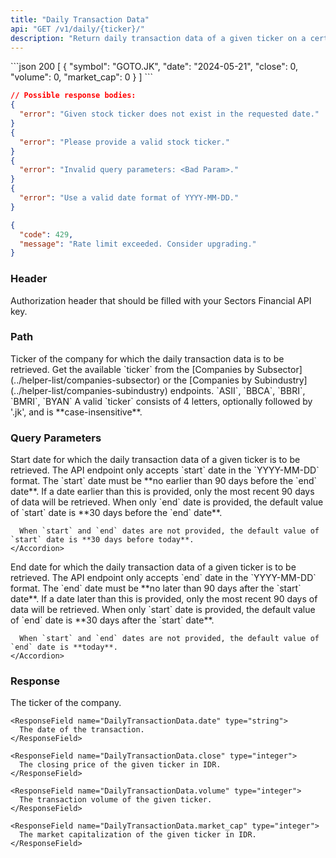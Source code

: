 ```yaml
---
title: "Daily Transaction Data"
api: "GET /v1/daily/{ticker}/"
description: "Return daily transaction data of a given ticker on a certain interval (**up to 90 days**)"
---
```


<ResponseExample>
```json 200
[
    {
        "symbol": "GOTO.JK",
        "date": "2024-05-21",
        "close": 0,
        "volume": 0,
        "market_cap": 0
    }
]
```

```json 400
// Possible response bodies:
{
  "error": "Given stock ticker does not exist in the requested date."
}
{
  "error": "Please provide a valid stock ticker."
}
{
  "error": "Invalid query parameters: <Bad Param>."
}
{
  "error": "Use a valid date format of YYYY-MM-DD."
}
```

```json 429
{
  "code": 429,
  "message": "Rate limit exceeded. Consider upgrading."
}
```

</ResponseExample>

### Header

<ParamField header="Authorization" type="string" required>
  Authorization header that should be filled with your Sectors Financial API
  key.
</ParamField>

### Path

<ParamField path="ticker" type="string" required>
  Ticker of the company for which the daily transaction data is to be retrieved.
  <AccordionGroup>
    <Accordion title="Get the available ticker">
      Get the available `ticker` from the [Companies by
      Subsector](../helper-list/companies-subsector) or the [Companies by
      Subindustry](../helper-list/companies-subindustry) endpoints.
    </Accordion>
    <Accordion title="Examples of the ticker">
      `ASII`, `BBCA`, `BBRI`, `BMRI`, `BYAN`
    </Accordion>
    <Accordion title="Format">
      A valid `ticker` consists of 4 letters, optionally followed by '.jk', and
      is **case-insensitive**.
    </Accordion>
  </AccordionGroup>
</ParamField>

### Query Parameters

<ParamField query="start" type="string">
  Start date for which the daily transaction data of a given ticker is to be
  retrieved.
  <AccordionGroup>
    <Accordion title="Format">
      The API endpoint only accepts `start` date in the `YYYY-MM-DD` format.
    </Accordion>
    <Accordion title="Earliest date">
      The `start` date must be **no earlier than 90 days before the `end`
      date**. If a date earlier than this is provided, only the most recent 90
      days of data will be retrieved.
    </Accordion>
    <Accordion title="Default value">
      When only `end` date is provided, the default value of `start` date is **30 days before the `end` date**.

      When `start` and `end` dates are not provided, the default value of `start` date is **30 days before today**.
    </Accordion>

  </AccordionGroup>
</ParamField>

<ParamField query="end" type="string">
  End date for which the daily transaction data of a given ticker is to be
  retrieved.
  <AccordionGroup>
    <Accordion title="Format">
      The API endpoint only accepts `end` date in the `YYYY-MM-DD` format.
    </Accordion>
    <Accordion title="Latest date">
      The `end` date must be **no later than 90 days after the `start` date**.
      If a date later than this is provided, only the most recent 90 days of
      data will be retrieved.
    </Accordion>
    <Accordion title="Default value">
      When only `start` date is provided, the default value of `end` date is **30 days after the `start` date**.

      When `start` and `end` dates are not provided, the default value of `end` date is **today**.
    </Accordion>

  </AccordionGroup>
</ParamField>

### Response

<ResponseField name="payload" type="DailyTransactionData[]">
  <Expandable title="properties">
    <ResponseField name="DailyTransactionData.symbol" type="string">
      The ticker of the company.
    </ResponseField>

    <ResponseField name="DailyTransactionData.date" type="string">
      The date of the transaction.
    </ResponseField>

    <ResponseField name="DailyTransactionData.close" type="integer">
      The closing price of the given ticker in IDR.
    </ResponseField>

    <ResponseField name="DailyTransactionData.volume" type="integer">
      The transaction volume of the given ticker.
    </ResponseField>

    <ResponseField name="DailyTransactionData.market_cap" type="integer">
      The market capitalization of the given ticker in IDR.
    </ResponseField>

  </Expandable>
</ResponseField>
